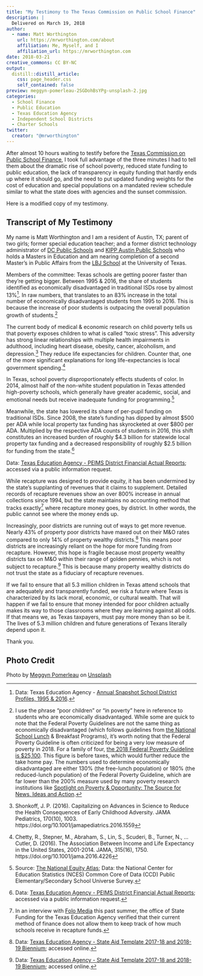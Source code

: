 ```yaml
---
title: "My Testimony to The Texas Commission on Public School Finance"
description: |
  Delivered on March 19, 2018
author:
  - name: Matt Worthington 
    url: https://mrworthington.com/about
    affiliation: Me, Myself, and I
    affiliation_url: https://mrworthington.com
date: 2018-03-21
creative_commons: CC BY-NC
output:
  distill::distill_article:
    css: page_header.css
    self_contained: false
preview: meggyn-pomerleau-2SGDohBsYPg-unsplash-2.jpg
categories:
  - School Finance
  - Public Education
  - Texas Education Agency
  - Independent School Districts
  - Charter Schools
twitter:
  creator: "@mrworthington"
---
```

After almost 10 hours waiting to testify before the [Texas Commission on Public School Finance](https://tea.texas.gov/schoolfinancecommission/), I took full advantage of the three minutes I had to tell them about the dramatic rise of school poverty, reduced state funding to public education, the lack of transparency in equity funding that hardly ends up where it should go, and the need to put updated funding weights for the cost of education and special populations on a mandated review schedule similar to what the state does with agencies and the sunset commission.

Here is a modified copy of my testimony.

## Transcript of My Testimony

My name is Matt Worthington and I am a resident of Austin, TX; parent of two girls; former special education teacher; and a former district technology administrator of [DC Public Schools](https://dcps.dc.gov) and [KIPP Austin Public Schools](http://www.kippaustin.org) who holds a Masters in Education and am nearing completion of a second Master's in Public Affairs from the [LBJ School](https://lbj.utexas.edu) at the University of Texas. 

Members of the committee: Texas schools are getting poorer faster than they're getting bigger. Between 1995 & 2016, the share of students identified as economically disadvantaged in traditional ISDs rose by almost 13%[^1]. In raw numbers, that translates to an 83% increase in the total number of economically disadvantaged students from 1995 to 2016. This is because the increase of poor students is outpacing the overall population growth of students.[^2]


The current body of medical & economic research on child poverty tells us that poverty exposes children to what is called “toxic stress”. This adversity has strong linear relationships with multiple health impairments in adulthood, including heart disease, obesity, cancer, alcoholism, and depression.[^3] They reduce life expectancies for children. Counter that, one of the more significant explanations for long life-expectancies is local government spending.[^4]

In Texas, school poverty disproportionately effects students of color. In 2014, almost half of the non-white student population in Texas attended high-poverty schools, which generally have greater academic, social, and emotional needs but receive inadequate funding for programming.[^5] 

Meanwhile, the state has lowered its share of per-pupil funding on traditional ISDs. Since 2008, the state's funding has dipped by almost $500 per ADA while local property tax funding has skyrocketed at over $800 per ADA. Multiplied by the respective ADA counts of students in 2016, this shift constitutes an increased burden of roughly $4.3 billion for statewide local property tax funding and a decreased responsibility of roughly $2.5 billion for funding from the state.[^6]

Data: [Texas Education Agency - PEIMS District Financial Actual Reports](https://tea.texas.gov/financialstandardreports/); accessed via a public information request.
<!-- <img src="/post/2018-03-21-my-testimony-to-the-texas-commission-on-public-school-finance_files/perstudentrevenues.png" width="100%" /> -->

While recapture was designed to provide equity, it has been undermined by the state’s supplanting of revenues that it claims to supplement. Detailed records of recapture revenues show an over 800% increase in annual collections since 1994, but the state maintains no accounting method that tracks exactly[^7] where recapture money goes, by district. In other words, the public cannot see where the money ends up.

Increasingly, poor districts are running out of ways to get more revenue. Nearly 43% of property poor districts have maxed out on their M&O rates compared to only 14% of property wealthy districts.[^8] This means poor districts are increasingly reliant on the hope for more funding from recapture. However, this hope is fragile because most property wealthy districts tax on M&O within their range of golden pennies, which is not subject to recapture.[^9] This is because many property wealthy districts do not trust the state as a fiduciary of recapture revenues.

If we fail to ensure that all 5.3 million children in Texas attend schools that are adequately and transparently funded, we risk a future where Texas is characterized by its lack moral, economic, or cultural wealth. That will happen if we fail to ensure that money intended for poor children actually makes its way to those classrooms where they are learning against all odds. 
If that means we, as Texas taxpayers, must pay more money than so be it. The lives of 5.3 million children and future generations of Texans literally depend upon it.  
  
Thank you.

[^1]: Data: Texas Education Agency - [Annual Snapshot School District Profiles, 1995 & 2016](https://rptsvr1.tea.texas.gov/perfreport/snapshot/index_old.html).

[^2]: I use the phrase "poor children" or "in poverty" here in reference to students who are economically disadvantaged. While some are quick to note that the Federal Poverty Guidelines are not the same thing as economically disadvantaged (which follows guidelines from [the National School Lunch](https://www.federalregister.gov/documents/2017/04/10/2017-07043/child-nutrition-programs-income-eligibility-guidelines) & Breakfast Programs), it's worth noting that the Federal Poverty Guideline is often criticized for being a very low measure of poverty in 2018. For a family of four, [the 2018 Federal Poverty Guideline is $25,100](https://www.federalregister.gov/documents/2018/01/18/2018-00814/annual-update-of-the-hhs-poverty-guidelines). This figure is before taxes, which would further reduce the take home pay. The numbers used to determine economically disadvantaged are either 130% (the free-lunch population) or 180% (the reduced-lunch population) of the Federal Poverty Guideline, which are far lower than the 200% measure used by many poverty research institutions like [Spotlight on Poverty & Opportunity: The Source for News, Ideas and Action](https://spotlightonpoverty.org). 

[^3]: Shonkoff, J. P. (2016). Capitalizing on Advances in Science to Reduce the Health Consequences of Early Childhood Adversity. JAMA Pediatrics, 170(10), 1003. https://doi.org/10.1001/jamapediatrics.2016.1559

[^4]: Chetty, R., Stepner, M., Abraham, S., Lin, S., Scuderi, B., Turner, N., … Cutler, D. (2016). The Association Between Income and Life Expectancy in the United States, 2001-2014. JAMA, 315(16), 1750. https://doi.org/10.1001/jama.2016.4226

[^5]: Source: [The National Equity Atlas](http://nationalequityatlas.org/indicators/School_poverty/Trend:35536/Texas/false/School_type:All_public_schools/); Data: the National Center for Education Statistics (NCES) Common Core of Data (CCD) Public Elementary/Secondary School Universe Survey. 

[^6]: Data: [Texas Education Agency - PEIMS District Financial Actual Reports](https://tea.texas.gov/financialstandardreports/); accessed via a public information request.

[^7]: In an interview with [Folo Media](https://www.folomedia.org/about/) this past summer, the office of State Funding for the Texas Education Agency verified that their current method of finance does not allow them to keep track of how much schools receive in recapture funds.

[^8]: Data: [Texas Education Agency - State Aid Template 2017-18 and 2018-19 Biennium](https://tea.texas.gov/financialstandardreports/); accessed online.

[^9]: Data: [Texas Education Agency - State Aid Template 2017-18 and 2018-19 Biennium](https://tea.texas.gov/financialstandardreports/); accessed online.

## Photo Credit {.appendix}

<span>Photo by <a href="https://unsplash.com/@meggyn?utm_source=unsplash&amp;utm_medium=referral&amp;utm_content=creditCopyText">Meggyn Pomerleau</a> on <a href="https://unsplash.com/@meggyn?utm_source=unsplash&amp;utm_medium=referral&amp;utm_content=creditCopyText">Unsplash</a></span>
